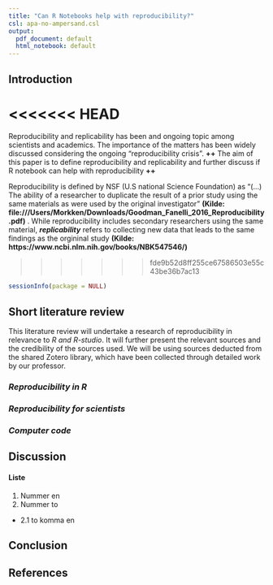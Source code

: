 ```yaml
---
title: "Can R Notebooks help with reproducibility?"
csl: apa-no-ampersand.csl
output:
  pdf_document: default
  html_notebook: default
---
```


## **Introduction**

<<<<<<< HEAD
=======
Reproducibility and replicability has been and ongoing topic among scientists and academics. The importance of the matters has been widely discussed considering the ongoing "reproducibility crisis". **++** The aim of this paper is to define reproducibility and replicability and further discuss if R notebook can help with reproducibility **++** 

Reproducibility is defined by NSF (U.S national Science Foundation) as "(...) The ability of a researcher to duplicate the result of a prior study using the same materials as were used by the original investigator" **(Kilde: file:///Users/Morkken/Downloads/Goodman_Fanelli_2016_Reproducibility.pdf)** . While reproducibility includes secondary researchers using the same material, ***replicability*** refers to collecting new data that leads to the same findings as the orgininal study **(Kilde: https://www.ncbi.nlm.nih.gov/books/NBK547546/)**


>>>>>>> fde9b52d8ff255ce67586503e55c43be36b7ac13
```r
sessionInfo(package = NULL)
```

## **Short literature review**

This literature review will undertake a research of reproducibility in relevance to *R and R-studio*. It will further present the relevant sources and the credibility of the sources used. We will be using sources deducted from the shared Zotero library, which have been collected through detailed work by our professor.

### ***Reproducibility in R***

### ***Reproducibility for scientists***

### ***Computer code***

## **Discussion**

#### Liste

1.  Nummer en
2.  Nummer to

-   2.1 to komma en

## **Conclusion**

## **References**
